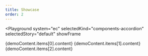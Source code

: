 ```yaml
---
title: Showcase
order: 2
---
```




<Playground
  system="ec"
  selectedKind="components-accordion"
  selectedStory="default"
  showFrame
>
  <Accordion2>
    <Accordion2Item
      toggle={demoContent.items[0].toggle}
      id={demoContent.items[0].id}
      level={demoContent.items[0].level}
    >
      {demoContent.items[0].content}
    </Accordion2Item>
    <Accordion2Item
      toggle={demoContent.items[1].toggle}
      id={demoContent.items[1].id}
      level={demoContent.items[1].level}
    >
      {demoContent.items[1].content}
    </Accordion2Item>
    <Accordion2Item
      toggle={demoContent.items[2].toggle}
      id={demoContent.items[2].id}
      level={demoContent.items[2].level}
    >
      {demoContent.items[2].content}
    </Accordion2Item>
  </Accordion2>
</Playground>
